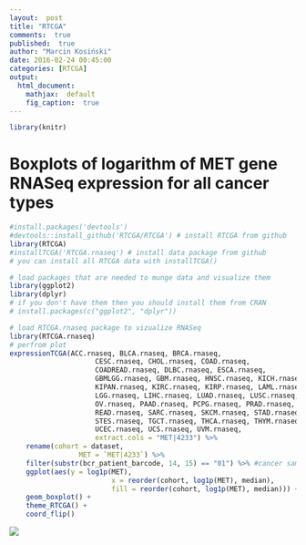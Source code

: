```yaml
---
layout:  post
title: "RTCGA"
comments:  true
published:  true
author: "Marcin Kosiński"
date: 2016-02-24 00:45:00
categories: [RTCGA]
output:
  html_document:
    mathjax:  default
    fig_caption:  true
---
```



```r
library(knitr)
```

# Boxplots of logarithm of MET gene RNASeq expression for all cancer types

```r
#install.packages('devtools')
#devtools::install_github('RTCGA/RTCGA') # install RTCGA from github 
library(RTCGA)
#installTCGA('RTCGA.rnaseq') # install data package from github
# you can install all RTCGA data with installTCGA()

# load packages that are needed to munge data and visualize them
library(ggplot2)
library(dplyr)
# if you don't have them then you should install them from CRAN
# install.packages(c("ggplot2", "dplyr"))

# load RTCGA.rnaseq package to vizualize RNASeq
library(RTCGA.rnaseq)
# perfrom plot
expressionTCGA(ACC.rnaseq, BLCA.rnaseq, BRCA.rnaseq, 
					 CESC.rnaseq, CHOL.rnaseq, COAD.rnaseq,
					 COADREAD.rnaseq, DLBC.rnaseq, ESCA.rnaseq,
					 GBMLGG.rnaseq, GBM.rnaseq, HNSC.rnaseq, KICH.rnaseq,
					 KIPAN.rnaseq, KIRC.rnaseq, KIRP.rnaseq, LAML.rnaseq,
					 LGG.rnaseq, LIHC.rnaseq, LUAD.rnaseq, LUSC.rnaseq,							 
					 OV.rnaseq, PAAD.rnaseq, PCPG.rnaseq, PRAD.rnaseq,						 
					 READ.rnaseq, SARC.rnaseq, SKCM.rnaseq, STAD.rnaseq,							 
					 STES.rnaseq, TGCT.rnaseq, THCA.rnaseq, THYM.rnaseq,
					 UCEC.rnaseq, UCS.rnaseq, UVM.rnaseq,
					 extract.cols = "MET|4233") %>%
	rename(cohort = dataset,
				 MET = `MET|4233`) %>%	
	filter(substr(bcr_patient_barcode, 14, 15) == "01") %>% #cancer samples
	ggplot(aes(y = log1p(MET),
						 x = reorder(cohort, log1p(MET), median),
						 fill = reorder(cohort, log1p(MET), median))) + 
	geom_boxplot() +
	theme_RTCGA() +
	coord_flip()
````

![](https://raw.githubusercontent.com/RTCGA/RTCGA/master/devel/graphs/rnaseq.png)